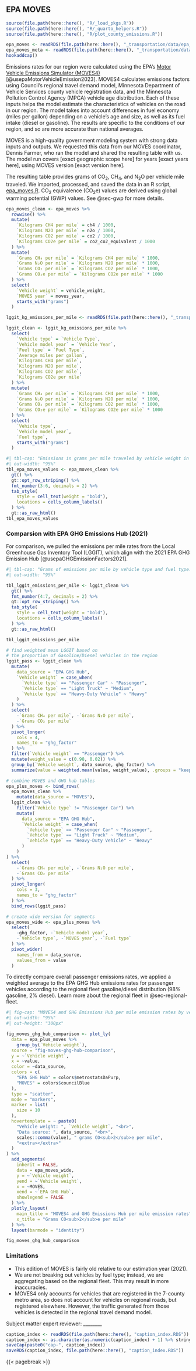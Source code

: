 ## EPA MOVES {#sec-epa-moves}
```r
source(file.path(here::here(), "R/_load_pkgs.R"))
source(file.path(here::here(), "R/_quarto_helpers.R"))
source(file.path(here::here(), "R/plot_county_emissions.R"))

epa_moves <- readRDS(file.path(here::here(), "_transportation/data/epa_moves.RDS"))
epa_moves_meta <- readRDS(file.path(here::here(), "_transportation/data/epa_moves_meta.RDS"))
hookaddcap()
```

Emissions rates for our region were calculated using the EPA's [Motor Vehicle Emissions Simulator (MOVES4)](https://www.epa.gov/moves) [@usepaMotorVehicleEmission2023]. MOVES4 calculates emissions factors using Council's regional travel demand model, Minnesota Department of Vehicle Services county vehicle registration data, and the Minnesota Pollution Control Agency (MPCA) vehicle age distribution. Each of these inputs helps the model estimate the characteristics of vehicles on the road in our region. The model takes into account differences in fuel economy (miles per gallon) depending on a vehicle's age and size, as well as its fuel intake (diesel or gasoline). The results are specific to the conditions of our region, and so are more accurate than national averages. 

<!-- TODO fill in these values -->
MOVES is a high-quality government modeling system with strong data inputs and outputs. We requested this data from our MOVES coordinator, Dennis Farmer, who ran the model and shared the resulting table with us. The model run covers [exact geographic scope here] for years [exact years here], using MOVES version [exact version here]. 

The resulting table provides grams of CO~2~, CH~4~, and N~2~O per vehicle mile traveled. We imported, processed, and saved the data in an R script, [epa_moves.R](data-raw/epa_moves.R). CO~2~ equivalence (CO~2~e) values are derived using global warming potential (GWP) values. See @sec-gwp for more details.

```r
epa_moves_clean <- epa_moves %>%
  rowwise() %>%
  mutate(
    `Kilograms CH4 per mile` = ch4 / 1000,
    `Kilograms N2O per mile` = n2o / 1000,
    `Kilograms CO2 per mile` = co2 / 1000,
    `Kilograms CO2e per mile` = co2_co2_equivalent / 1000
  ) %>%
  mutate(
    `Grams CH₄ per mile` = `Kilograms CH4 per mile` * 1000,
    `Grams N₂O per mile` = `Kilograms N2O per mile` * 1000,
    `Grams CO₂ per mile` = `Kilograms CO2 per mile` * 1000,
    `Grams CO₂e per mile` = `Kilograms CO2e per mile` * 1000
  ) %>%
  select(
    `Vehicle weight` = vehicle_weight,
    `MOVES year` = moves_year,
    starts_with("grams")
  )

lggit_kg_emissions_per_mile <- readRDS(file.path(here::here(), "_transportation/data-raw/epa/lggit_kg_emissions_per_mile.RDS"))

lggit_clean <- lggit_kg_emissions_per_mile %>%
  select(
    `Vehicle type` = `Vehicle Type`,
    `Vehicle model year` = `Vehicle Year`,
    `Fuel type` = `Fuel Type`,
    `Average miles per gallon`,
    `Kilograms CH4 per mile`,
    `Kilograms N2O per mile`,
    `Kilograms CO2 per mile`,
    `Kilograms CO2e per mile`
  ) %>%
  mutate(
    `Grams CH₄ per mile` = `Kilograms CH4 per mile` * 1000,
    `Grams N₂O per mile` = `Kilograms N2O per mile` * 1000,
    `Grams CO₂ per mile` = `Kilograms CO2 per mile` * 1000,
    `Grams CO₂e per mile` = `Kilograms CO2e per mile` * 1000
  ) %>%
  select(
    `Vehicle type`,
    `Vehicle model year`,
    `Fuel type`,
    starts_with("grams")
  )
```


```r
#| tbl-cap: "Emissions in grams per mile traveled by vehicle weight in the Twin Cities region. EPA MOVES4."
#| out-width: "95%"
tbl_epa_moves_values <- epa_moves_clean %>%
  gt() %>%
  gt::opt_row_striping() %>%
  fmt_number(3:6, decimals = 2) %>%
  tab_style(
    style = cell_text(weight = "bold"),
    locations = cells_column_labels()
  ) %>%
  gt::as_raw_html()
tbl_epa_moves_values
```
### Comparsion with EPA GHG Emissions Hub (2021)

For comparison, we pulled the emissions per mile rates from the Local Greenhouse Gas Inventory Tool (LGGIT), which align with the 2021 EPA GHG Emission Hub [@usepaGHGEmissionFactors2021]. 

```r
#| tbl-cap: "Grams of emissions per mile by vehicle type and fuel type. EPA GHG Emission Hub (2021)"
#| out-width: "95%"

tbl_lggit_emissions_per_mile <- lggit_clean %>%
  gt() %>%
  fmt_number(4:7, decimals = 2) %>%
  gt::opt_row_striping() %>%
  tab_style(
    style = cell_text(weight = "bold"),
    locations = cells_column_labels()
  ) %>%
  gt::as_raw_html()

tbl_lggit_emissions_per_mile
```

```r
# find weighted mean LGGIT based on
# the proportion of Gasoline/Diesel vehicles in the region
lggit_pass <- lggit_clean %>%
  mutate(
    data_source = "EPA GHG Hub",
    `Vehicle weight` = case_when(
      `Vehicle type` == "Passenger Car" ~ "Passenger",
      `Vehicle type` == "Light Truck" ~ "Medium",
      `Vehicle type` == "Heavy-Duty Vehicle" ~ "Heavy"
    )
  ) %>%
  select(
    -`Grams CH₄ per mile`, -`Grams N₂O per mile`,
    -`Grams CO₂ per mile`
  ) %>%
  pivot_longer(
    cols = 4,
    names_to = "ghg_factor"
  ) %>%
  filter(`Vehicle weight` == "Passenger") %>%
  mutate(weight_value = c(0.98, 0.02)) %>%
  group_by(`Vehicle weight`, data_source, ghg_factor) %>%
  summarize(value = weighted.mean(value, weight_value), .groups = "keep")

# combine MOVES and GHG hub tables
epa_plus_moves <- bind_rows(
  epa_moves_clean %>%
    mutate(data_source = "MOVES"),
  lggit_clean %>%
    filter(`Vehicle type` != "Passenger Car") %>%
    mutate(
      data_source = "EPA GHG Hub",
      `Vehicle weight` = case_when(
        `Vehicle type` == "Passenger Car" ~ "Passenger",
        `Vehicle type` == "Light Truck" ~ "Medium",
        `Vehicle type` == "Heavy-Duty Vehicle" ~ "Heavy"
      )
    )
) %>%
  select(
    -`Grams CH₄ per mile`, -`Grams N₂O per mile`,
    -`Grams CO₂ per mile`
  ) %>%
  pivot_longer(
    cols = 3,
    names_to = "ghg_factor"
  ) %>%
  bind_rows(lggit_pass)

# create wide version for segments
epa_moves_wide <- epa_plus_moves %>%
  select(
    -ghg_factor, -`Vehicle model year`,
    -`Vehicle type`, -`MOVES year`, -`Fuel type`
  ) %>%
  pivot_wider(
    names_from = data_source,
    values_from = value
  )
```

To directly compare overall passenger emissions rates, we applied a weighted average to the EPA GHG Hub emissions rates for passenger vehicles according to the regional fleet gasoline/diesel distribution (98% gasoline, 2% diesel). Learn more about the regional fleet in @sec-regional-fleet.  

```r
#| fig-cap: "MOVES4 and GHG Emissions Hub per mile emission rates by vehicle weight"
#| out-width: "95%"
#| out-height: "300px"

fig_moves_ghg_hub_comparison <- plot_ly(
  data = epa_plus_moves %>%
    group_by(`Vehicle weight`),
  source = "fig-moves-ghg-hub-comparison",
  y = ~`Vehicle weight`,
  x = ~value,
  color = ~data_source,
  colors = c(
    "EPA GHG Hub" = colors$metrostatsDaPurp,
    "MOVES" = colors$councilBlue
  ),
  type = "scatter",
  mode = "markers",
  marker = list(
    size = 10
  ),
  hovertemplate = ~ paste0(
    "Vehicle weight: ", `Vehicle weight`, "<br>",
    "Data source: ", data_source, "<br>",
    scales::comma(value), " grams CO<sub>2</sub>e per mile",
    "<extra></extra>"
  )
) %>%
  add_segments(
    inherit = FALSE,
    data = epa_moves_wide,
    y = ~`Vehicle weight`,
    yend = ~`Vehicle weight`,
    x = ~MOVES,
    xend = ~`EPA GHG Hub`,
    showlegend = FALSE
  ) %>%
  plotly_layout(
    main_title = "MOVES4 and GHG Emissions Hub per mile emission rates",
    x_title = "Grams CO<sub>2</sub>e per mile"
  ) %>%
  layout(barmode = "identity")

fig_moves_ghg_hub_comparison
```

### Limitations

- This edition of MOVES is fairly old relative to our estimation year (2021).
- We are not breaking out vehicles by fuel type; instead, we are aggregating based on the regional fleet. This may result in more inaccuracies.
- MOVES4 only accounts for vehicles that are registered in the 7-county metro area, so does not account for vehicles on regional roads, but registered elsewhere. However, the traffic generated from those vehicles is detected in the regional travel demand model. 

Subject matter expert reviewer: ________

<!-- ### Data dictionary -->

<!-- ```{r tbl-epa-moves-meta} -->
<!-- #| tbl-cap: "EPA MOVES metadata" -->
<!-- #| out-width: "95%" -->
<!-- epa_moves_meta %>% -->
<!--   gt() %>% -->
<!--   gt::opt_row_striping() %>% -->
<!--   tab_style( -->
<!--     style = cell_text(weight = "bold"), -->
<!--     locations = cells_column_labels() -->
<!--   ) %>% -->
<!--   gt::fmt_markdown() %>% -->
<!--   gt::as_raw_html() -->
<!-- ``` -->



```r
caption_index <- readRDS(file.path(here::here(), "caption_index.RDS"))
caption_index <- as.character(as.numeric(caption_index) + 1) %>% stringr::str_pad(width = 2, side = "left", pad = "0")
saveCap(paste0("cap-", caption_index))
saveRDS(caption_index, file.path(here::here(), "caption_index.RDS"))
```
{{< pagebreak >}}
